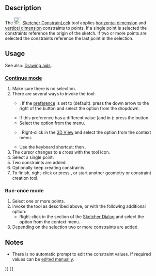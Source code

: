 <languages/>

{{Docnav
|[[Sketcher_ConstrainAngle|Angle Dimension]]
|[[Sketcher_ConstrainCoincidentUnified|Coincident Constraint (Unified)]]
|[[Sketcher_Workbench|Sketcher]]
|IconL=Sketcher_ConstrainAngle.svg
|IconR=Sketcher_ConstrainCoincidentUnified.svg‎
|IconC=Workbench_Sketcher.svg
}}

{{GuiCommand
|Name=Sketcher ConstrainLock
|MenuLocation=Sketch → Constraints → Lock Position
|Workbenches=[[Sketcher_Workbench|Sketcher]]
|Shortcut={{KEY|K}} {{KEY|L}}
|SeeAlso=[[Sketcher_ConstrainBlock|Sketcher ConstrainBlock]]
}}

==Description==

The [[Image:Sketcher_ConstrainLock.svg|24px]] [[Sketcher_ConstrainLock|Sketcher ConstrainLock]] tool applies [[Sketcher_ConstrainDistanceX|horizontal dimension]] and [[Sketcher_ConstrainDistanceY|vertical dimension]] constraints to points. If a single point is selected the constraints reference the origin of the sketch. If two or more points are selected the constraints reference the last point in the selection.

==Usage==

See also: [[Sketcher_Workbench#Drawing_aids|Drawing aids]].

===[[Sketcher_Workbench#Continue_modes|Continue mode]]===

# Make sure there is no selection.
# There are several ways to invoke the tool:
#* {{Version|1.0}}: If the {{MenuCommand|Dimensioning constraints}} [[Sketcher_Preferences#General|preference]] is set to {{Value|Single tool}} (default): press the down arrow to the right of the {{Button|[[Image:Sketcher_Dimension.svg||x16px]][[Image:Toolbar_flyout_arrow.svg|x16px]]}} button and select the {{MenuCommand|[[Image:Sketcher_ConstrainLock.svg|16px]] Lock Position}} option from the dropdown.
#* If this preference has a different value (and in {{VersionMinus|0.21}}): press the {{Button|[[Image:Sketcher_ConstrainLock.svg|16px]] [[Sketcher_ConstrainLock|Lock Position]]}} button.
#* Select the {{MenuCommand|Sketch → Constraints → [[Image:Sketcher_ConstrainLock.svg|16px]] Lock Position}} option from the menu.
#* {{Version|1.0}}: Right-click in the [[3D_View|3D View]] and select the {{MenuCommand|Dimension → [[Image:Sketcher_ConstrainLock.svg|16px]] Lock Position}} option from the context menu.
#* Use the keyboard shortcut: {{KEY|K}} then {{KEY|L}}.
# The cursor changes to a cross with the tool icon.
# Select a single point.
# Two constraints are added.
# Optionally keep creating constraints.
# To finish, right-click or press {{KEY|Esc}}, or start another geometry or constraint creation tool.

===Run-once mode===

# Select one or more points.
# Invoke the tool as described above, or with the following additional option:
#* Right-click in the {{MenuCommand|Elements}} section of the [[Sketcher_Dialog|Sketcher Dialog]] and select the {{MenuCommand|[[Image:Sketcher_ConstrainLock.svg|16px]] Lock Position}} option from the context menu.
# Depending on the selection two or more constraints are added.

==Notes==

* There is no automatic prompt to edit the constraint values. If required values can be [[Sketcher_Workbench#Edit_constraints|edited manually]].


{{Docnav
|[[Sketcher_ConstrainAngle|Angle Dimension]]
|[[Sketcher_ConstrainCoincidentUnified|Coincident Constraint (Unified)]]
|[[Sketcher_Workbench|Sketcher]]
|IconL=Sketcher_ConstrainAngle.svg
|IconR=Sketcher_ConstrainCoincidentUnified.svg‎
|IconC=Workbench_Sketcher.svg
}}

{{Sketcher_Tools_navi{{#translation:}}}}
{{Userdocnavi{{#translation:}}}}